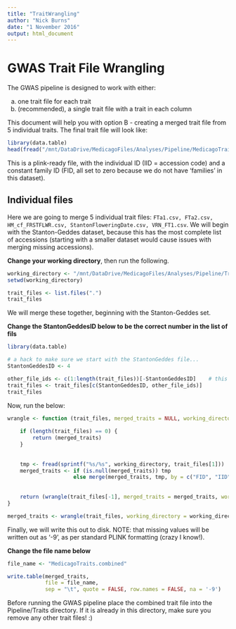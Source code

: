 ```yaml
---
title: "TraitWrangling"
author: "Nick Burns"
date: "1 November 2016"
output: html_document
---
```


# GWAS Trait File Wrangling  

The GWAS pipeline is designed to work with either:  

  a) one trait file for each trait  
  b) (recommended), a single trait file with a trait in each column  
  
This document will help you with option B - creating a merged trait file from 5 individual traits. The final trait file will look like:

```r
library(data.table)
head(fread("/mnt/DataDrive/MedicagoFiles/Analyses/Pipeline/MedicagoTraits.combined"))
```

This is a plink-ready file, with the individual ID (IID = accession code) and a constant family ID (FID, all set to zero because we do not have 'families' in this dataset).

## Individual files

Here we are going to merge 5 individual trait files: ```FTa1.csv, FTa2.csv, HM_cf_FRSTFLWR.csv, StantonFloweringDate.csv, VRN_FT1.csv```. We will begin with the Stanton-Geddes dataset, because this has the most complete list of accessions (starting with a smaller dataset would cause issues with merging missing accessions).

**Change your working directory**, then run the following.  

```r
working_directory <- "/mnt/DataDrive/MedicagoFiles/Analyses/Pipeline/Traits/"
setwd(working_directory)

trait_files <- list.files(".")
trait_files
```

We will merge these together, beginning with the Stanton-Geddes set.

**Change the StantonGeddesID below to be the correct number in the list of fils**

```r
library(data.table)

# a hack to make sure we start with the StantonGeddes file...
StantonGeddesID <- 4

other_file_ids <- c(1:length(trait_files))[-StantonGeddesID]    # this will drop the StantonGeddes file so that we don't double up
trait_files <- trait_files[c(StantonGeddesID, other_file_ids)]
trait_files
```

Now, run the below:

```r
wrangle <- function (trait_files, merged_traits = NULL, working_directory = working_directory) {
    
    if (length(trait_files) == 0) {
        return (merged_traits)
    }
    
    
    tmp <- fread(sprintf("%s/%s", working_directory, trait_files[1]))
    merged_traits <- if (is.null(merged_traits)) tmp
                     else merge(merged_traits, tmp, by = c("FID", "IID"), all.x = TRUE)
        
    
    return (wrangle(trait_files[-1], merged_traits = merged_traits, working_directory = working_directory))
}

merged_traits <- wrangle(trait_files, working_directory = working_directory)
```

Finally, we will write this out to disk. NOTE: that missing values will be written out as '-9', as per standard PLINK formatting (crazy I know!).

**Change the file name below**  

```r
file_name <- "MedicagoTraits.combined"

write.table(merged_traits,
            file = file_name,
            sep = "\t", quote = FALSE, row.names = FALSE, na = '-9')
```

Before running the GWAS pipeline place the combined trait file into the Pipeline/Traits directory. If it is already in this directory, make sure you remove any other trait files! :)


  